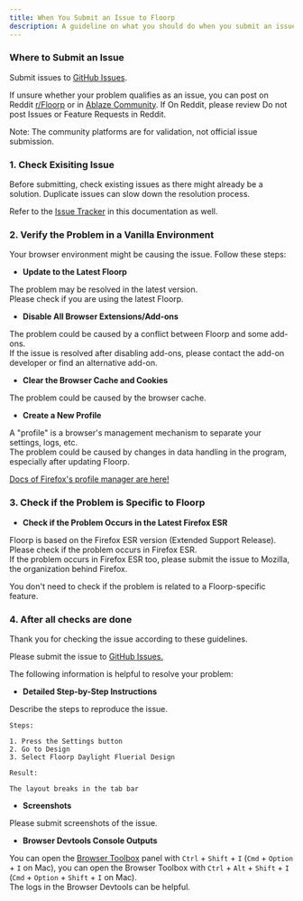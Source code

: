 ```yaml
---
title: When You Submit an Issue to Floorp
description: A guideline on what you should do when you submit an issue
---
```



### Where to Submit an Issue
Submit issues to [GitHub Issues](https://github.com/Floorp-Projects/Floorp/issues).

If unsure whether your problem qualifies as an issue, you can post on Reddit [r/Floorp](https://old.reddit.com/r/floorp) or in [Ablaze Community](https://discord.com/invite/f8NFWjx6Rt).
If On Reddit, please review Do not post Issues or Feature Requests in Reddit.

Note: The community platforms are for validation, not official issue submission.

### 1. Check Exisiting Issue
Before submitting, check existing issues as there might already be a solution.
Duplicate issues can slow down the resolution process.

Refer to the [Issue Tracker](/docs/issue-tracker) in this documentation as well.

### 2. Verify the Problem in a Vanilla Environment
Your browser environment might be causing the issue. Follow these steps:
- **Update to the Latest Floorp**

The problem may be resolved in the latest version.\
Please check if you are using the latest Floorp.

- **Disable All Browser Extensions/Add-ons**

The problem could be caused by a conflict between Floorp and some add-ons.\
If the issue is resolved after disabling add-ons, please contact the add-on developer or find an alternative add-on.

- **Clear the Browser Cache and Cookies**

The problem could be caused by the browser cache.

- **Create a New Profile**

A "profile" is a browser's management mechanism to separate your settings, logs, etc.\
The problem could be caused by changes in data handling in the program, especially after updating Floorp.

[Docs of Firefox's profile manager are here!](https://support.mozilla.org/en-US/kb/profile-manager-create-remove-switch-firefox-profiles)

### 3. Check if the Problem is Specific to Floorp

- **Check if the Problem Occurs in the Latest Firefox ESR**

Floorp is based on the Firefox ESR version (Extended Support Release).\
Please check if the problem occurs in Firefox ESR.\
If the problem occurs in Firefox ESR too, please submit the issue to Mozilla, the organization behind Firefox.

You don't need to check if the problem is related to a Floorp-specific feature.

### 4. After all checks are done

Thank you for checking the issue according to these guidelines.

Please submit the issue to [GitHub Issues.](https://github.com/Floorp-Projects/Floorp/issues)

The following information is helpful to resolve your problem:

- **Detailed Step-by-Step Instructions**

Describe the steps to reproduce the issue.

```text
Steps:

1. Press the Settings button
2. Go to Design
3. Select Floorp Daylight Fluerial Design

Result:

The layout breaks in the tab bar
  ```

- **Screenshots**

Please submit screenshots of the issue.

- **Browser Devtools Console Outputs**

You can open the [Browser Toolbox](https://firefox-source-docs.mozilla.org/devtools-user/browser_toolbox/index.html) panel with `Ctrl` + `Shift` + `I` (`Cmd` + `Option` + `I` on Mac), you can open the Browser Toolbox with `Ctrl` + `Alt` + `Shift` + `I` (`Cmd` + `Option` + `Shift` + `I` on Mac).\
The logs in the Browser Devtools can be helpful.

<Support />